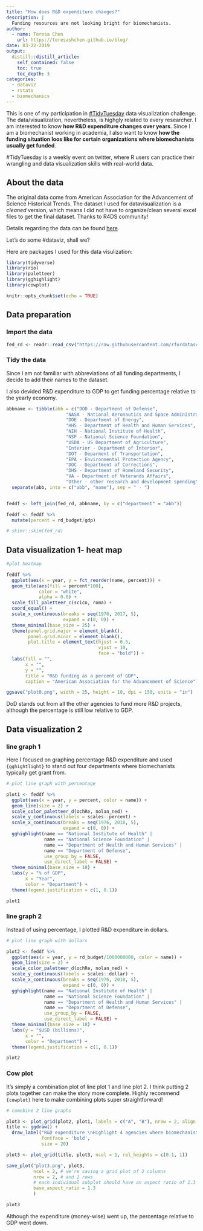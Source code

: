 ```yaml
---
title: "How does R&D expenditure changes?"
description: |
  Funding resources are not looking bright for biomechanists.
author:
  - name: Teresa Chen
    url: https://teresashchen.github.io/blog/
date: 03-22-2019
output:
  distill::distill_article:
    self_contained: false
    toc: true
    toc_depth: 3     
categories:
  - dataviz
  - rstats
  - biomechanics
---
```


This is one of my participation in [#TidyTuesday](https://github.com/rfordatascience/tidytuesday) data visualization challenge. The data/visualization, nevertheless, is highgly related to every researcher. I am interested to know **how R&D expenditure changes over years**. Since I am a biomechanist working in academia, I also want to know **how the funding situation loos like for certain organizations where biomechanists usually get funded**.

<aside>
#TidyTuesday is a weekly event on twitter, where R users can practice their wrangling and data visualization skills with real-world data.
</aside>


## About the data

The original data come from American Association for the Advancement of Science Historical Trends. The dataset I used for datavisualization is a *cleaned* version, which means I did not have to organize/clean several excel files to get the final dataset. Thanks to R4DS community!


<aside>
Details regarding the data can be found [here](https://github.com/rfordatascience/tidytuesday/tree/master/data/2019/2019-02-12).
</aside>

Let's do some #dataviz, shall we?

Here are packages I used for this data visulization:

```r
library(tidyverse)
library(rio)
library(paletteer)
library(gghighlight)
library(cowplot)

knitr::opts_chunk$set(echo = TRUE)
```

## Data preparation

### Import the data

```r

fed_rd <- readr::read_csv("https://raw.githubusercontent.com/rfordatascience/tidytuesday/master/data/2019/2019-02-12/fed_r_d_spending.csv")

```

### Tidy the data

Since I am not familiar with abbreviations of all funding departments, I decide to add their names to the dataset. 

I also devided R&D expenditure to GDP to get funding percentage relative to the yearly economy.

```r

abbname <- tibble(abb = c("DOD - Department of Defense",
                      "NASA - National Aeronautics and Space Administration",
                      "DOE - Department of Energy",
                      "HHS - Department of Health and Human Services",
                      "NIH - National Institute of Health",
                      "NSF - National Science Foundation",
                      "USDA - US Department of Agriculture",
                      "Interior - Department of Interior",
                      "DOT - Deparment of Transportation",
                      "EPA - Environmental Protection Agency",
                      "DOC - Department of Corrections",
                      "DHS - Department of Homeland Security",
                      "VA - Department of Veterands Affairs",
                      "Other - other research and development spending")) %>% 
  separate(abb, into = c("abb", "name"), sep = " - ")


feddf <- left_join(fed_rd, abbname, by = c("department" = "abb"))

feddf <- feddf %>% 
  mutate(percent = rd_budget/gdp)

# skimr::skim(fed_rd)

```

## Data visualization 1- heat map

```r


#plot heatmap

feddf %>% 
  ggplot(aes(x = year, y = fct_reorder(name, percent))) +
  geom_tile(aes(fill = percent*100),
            color = "white",
            alpha = 0.8) +
  scale_fill_paletteer_c(scico, roma) +
  coord_equal() +
  scale_x_continuous(breaks = seq(1976, 2017, 5),
                     expand = c(0, 0)) +
  theme_minimal(base_size = 25) +
  theme(panel.grid.major = element_blank(),
        panel.grid.minor = element_blank(),
        plot.title = element_text(hjust = 0.5,
                                  vjust = 10,
                                  face = "bold")) +
  labs(fill = "",
       x = "",
       y = "",
       title = "R&D funding as a percent of GDP",
       caption = "American Association for the Advancement of Science")

ggsave("plot0.png", width = 25, height = 10, dpi = 150, units = "in")  
```

DoD stands out from all the other agencies to fund more R&D projects, although the percentage is still low relative to GDP.

## Data visualization 2

### line graph 1

Here I focused on graphing percentage R&D expenditure and used `{gghightlight}` to stand out four departments where biomechanists typically get grant from. 

```r

# plot line graph with percentage

plot1 <- feddf %>% 
  ggplot(aes(x = year, y = percent, color = name)) +
  geom_line(size = 2) +
  scale_color_paletteer_d(ochRe, nolan_ned) +
  scale_y_continuous(labels = scales::percent) +
  scale_x_continuous(breaks = seq(1976, 2018, 5),
                     expand = c(0, 0)) +
  gghighlight(name == "National Institute of Health" |
              name == "National Science Foundation" |
              name == "Department of Health and Human Services" |
              name == "Department of Defense",
              use_group_by = FALSE,
              use_direct_label = FALSE) +
  theme_minimal(base_size = 18) +
  labs(y = "% of GDP",
       x = "Year",
       color = "Department") +
  theme(legend.justification = c(1, 0.1))

plot1

```

### line graph 2

Instead of using percentage, I plotted R&D expenditure in dollars.

```r

# plot line graph with dollars

plot2 <- feddf %>% 
  ggplot(aes(x = year, y = rd_budget/1000000000, color = name)) +
  geom_line(size = 2) +
  scale_color_paletteer_d(ochRe, nolan_ned) +
  scale_y_continuous(labels = scales::dollar) +
  scale_x_continuous(breaks = seq(1976, 2018, 5),
                     expand = c(0, 0)) +
  gghighlight(name == "National Institute of Health" |
              name == "National Science Foundation" |
              name == "Department of Health and Human Services" |
              name == "Department of Defense",
              use_group_by = FALSE,
              use_direct_label = FALSE) +
  theme_minimal(base_size = 18) +
  labs(y = "$USD (billions)",
       x = "",
       color = "Department") +
  theme(legend.justification = c(1, 0.1))

plot2
```

### Cow plot

It's simply a combination plot of line plot 1 and line plot 2. I think putting 2 plots together can make the story more complete.  Highly recommend `{cowplot}` here to make combining plots super straightforward!

```r

# comebine 2 line graphs

plot3 <- plot_grid(plot2, plot1, labels = c("A", "B"), nrow = 2, align = "v")
title <- ggdraw() + 
  draw_label("R&D expenditure \nHighlight 4 agencies where biomechanists usually get grant from",
             fontface = 'bold',
             size = 20)

plot3 <- plot_grid(title, plot3, ncol = 1, rel_heights = c(0.1, 1))

save_plot("plot3.png", plot3,
          ncol = 2, # we're saving a grid plot of 2 columns
          nrow = 2, # and 2 rows
          # each individual subplot should have an aspect ratio of 1.3
          base_aspect_ratio = 1.3
          )

plot3
```

Although the expenditure (money-wise) went up, the percentage relative to GDP went down. 

